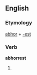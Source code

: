 ==English==

===Etymology===
[[abhor]] + [[-est]]

===Verb===
'''abhorrest'''

# {{archaic}} {{second-person singular of|abhor}}